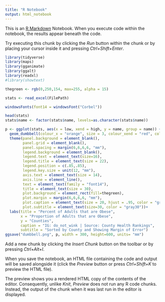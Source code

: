 ```yaml
---
title: "R Notebook"
output: html_notebook
---
```


This is an [R Markdown](http://rmarkdown.rstudio.com) Notebook. When you execute code within the notebook, the results appear beneath the code. 

Try executing this chunk by clicking the *Run* button within the chunk or by placing your cursor inside it and pressing *Ctrl+Shift+Enter*. 

```r
library(tidyverse)
library(maps)
library(gganimate)
library(ggalt)
library(readxl)
#library(showtext)

thegreen <- rgb(0,250,154, max=255, alpha = 15)

stats <- read_excel(FilePath)

windowsFonts(font14 = windowsFont("Corbel"))

head(stats)
stats$name <- factor(stats$name, levels=as.character(stats$name))

p <- ggplot(stats, aes(x = low, xend = high, y = name, group = name)) +
  geom_dumbbell(colour_x = "orange", size = 3, colour_xend = "red", colour = "orange") +
  theme(panel.background = element_blank(), 
        panel.grid = element_blank(),
        panel.spacing = margin(6,6,6,6, "mm"),  
        legend.background = element_blank(),
        legend.text = element_text(size=16),
        legend.title = element_text(size = 22),
        legend.position = c(.85,.85),
        legend.key.size = unit(12, "mm"), 
        axis.text = element_text(size = 14),
        axis.line = element_line(),
        text = element_text(family = "font14"),
        title = element_text(size = 30), 
        plot.background = element_rect(fill=thegreen),
        plot.margin = margin(6,6,6,6, "mm"),
        plot.caption = element_text(size = 20, hjust = .95, color = "gray40"), 
        plot.subtitle = element_text(size=30, color = "gray30"))+
  labs(title = "Percent of Adults that are Obese", 
       x = "Proportion of Adults that are Obese",
       y = "Counties",
       caption = "IG: do_not_wink | Source: County Health Rankings", 
       subtitle = "Sorted by County and Showing Margin of Error")
ggsave("dumbbell.png", p, width = 300, height=600, units= "mm")
```

Add a new chunk by clicking the *Insert Chunk* button on the toolbar or by pressing *Ctrl+Alt+I*.

When you save the notebook, an HTML file containing the code and output will be saved alongside it (click the *Preview* button or press *Ctrl+Shift+K* to preview the HTML file).

The preview shows you a rendered HTML copy of the contents of the editor. Consequently, unlike *Knit*, *Preview* does not run any R code chunks. Instead, the output of the chunk when it was last run in the editor is displayed.
